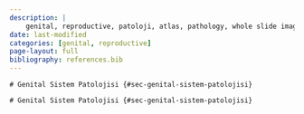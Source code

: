 ```yaml
---
description: |
    genital, reproductive, patoloji, atlas, pathology, whole slide image
date: last-modified
categories: [genital, reproductive]
page-layout: full
bibliography: references.bib
---
```



```asis
# Genital Sistem Patolojisi {#sec-genital-sistem-patolojisi}
```


```asis
# Genital Sistem Patolojisi {#sec-genital-sistem-patolojisi}
```

